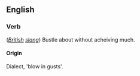 ==English==
===Verb===
(''[[British]] [[slang]]'') Bustle about without acheiving much.
====Origin====
Dialect, 'blow in gusts'.